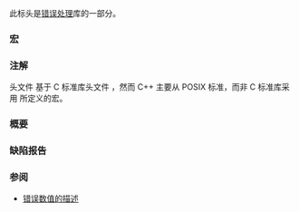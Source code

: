 {{cpp/header/title|cerrno}}
{{cpp/header/navbar}}
{{cpp/header/c}}

此标头是[[cpp/error|错误处理]]库的一部分。

===宏===
{{dsc begin}}
{{dsc inc|cpp/error/dsc errno}}
{{dsc macro const|E2BIG           |nolink=true|notes={{mark c++11}}|参数列表过长}}
{{dsc macro const|EACCES          |nolink=true|notes={{mark c++11}}|禁止访问}}
{{dsc macro const|EADDRINUSE      |nolink=true|notes={{mark c++11}}|地址在使用中}}
{{dsc macro const|EADDRNOTAVAIL   |nolink=true|notes={{mark c++11}}|地址不可用}}
{{dsc macro const|EAFNOSUPPORT    |nolink=true|notes={{mark c++11}}|不支持的地址族}}
{{dsc macro const|EAGAIN          |nolink=true|notes={{mark c++11}}|资源不可用，须重试}}
{{dsc macro const|EALREADY        |nolink=true|notes={{mark c++11}}|连接已在进行}}
{{dsc macro const|EBADF           |nolink=true|notes={{mark c++11}}|无效文件描述符}}
{{dsc macro const|EBADMSG         |nolink=true|notes={{mark c++11}}|无效消息}}
{{dsc macro const|EBUSY           |nolink=true|notes={{mark c++11}}|设备或资源忙}}
{{dsc macro const|ECANCELED       |nolink=true|notes={{mark c++11}}|操作已取消}}
{{dsc macro const|ECHILD          |nolink=true|notes={{mark c++11}}|无子进程}}
{{dsc macro const|ECONNABORTED    |nolink=true|notes={{mark c++11}}|连接被打断}}
{{dsc macro const|ECONNREFUSED    |nolink=true|notes={{mark c++11}}|连接被拒绝}}
{{dsc macro const|ECONNRESET      |nolink=true|notes={{mark c++11}}|连接被重置}}
{{dsc macro const|EDEADLK         |nolink=true|notes={{mark c++11}}|可能发生资源死锁}}
{{dsc macro const|EDESTADDRREQ    |nolink=true|notes={{mark c++11}}|要求目标地址}}
{{dsc macro const|EDOM            |nolink=true                     |数学参数在函数定义域外}}
{{dsc macro const|EEXIST          |nolink=true|notes={{mark c++11}}|文件已存在}}
{{dsc macro const|EFAULT          |nolink=true|notes={{mark c++11}}|无效地址}}
{{dsc macro const|EFBIG           |nolink=true|notes={{mark c++11}}|文件过大}}
{{dsc macro const|EHOSTUNREACH    |nolink=true|notes={{mark c++11}}|主机不可抵达}}
{{dsc macro const|EIDRM           |nolink=true|notes={{mark c++11}}|标识符被移除}}
{{dsc macro const|EILSEQ          |nolink=true                     |非法字节序列}}
{{dsc macro const|EINPROGRESS     |nolink=true|notes={{mark c++11}}|操作已在进行}}
{{dsc macro const|EINTR           |nolink=true|notes={{mark c++11}}|函数被中断}}
{{dsc macro const|EINVAL          |nolink=true|notes={{mark c++11}}|无效参数}}
{{dsc macro const|EIO             |nolink=true|notes={{mark c++11}}|I/O 错误}}
{{dsc macro const|EISCONN         |nolink=true|notes={{mark c++11}}|套接字已连接}}
{{dsc macro const|EISDIR          |nolink=true|notes={{mark c++11}}|此项目是目录}}
{{dsc macro const|ELOOP           |nolink=true|notes={{mark c++11}}|符号链接级别过多}}
{{dsc macro const|EMFILE          |nolink=true|notes={{mark c++11}}|文件描述符值过大}}
{{dsc macro const|EMLINK          |nolink=true|notes={{mark c++11}}|链接过多}}
{{dsc macro const|EMSGSIZE        |nolink=true|notes={{mark c++11}}|消息过大}}
{{dsc macro const|ENAMETOOLONG    |nolink=true|notes={{mark c++11}}|文件名过长}}
{{dsc macro const|ENETDOWN        |nolink=true|notes={{mark c++11}}|网络已关闭}}
{{dsc macro const|ENETRESET       |nolink=true|notes={{mark c++11}}|连接被网络打断}}
{{dsc macro const|ENETUNREACH     |nolink=true|notes={{mark c++11}}|网络不可达}}
{{dsc macro const|ENFILE          |nolink=true|notes={{mark c++11}}|系统中打开文件过多}}
{{dsc macro const|ENOBUFS         |nolink=true|notes={{mark c++11}}|无缓冲空间可用}}
{{dsc macro const|ENODATA         |nolink=true|notes={{mark c++11}} {{mark deprecated c++23}}|流头部读取队列中无消息}}
{{dsc macro const|ENODEV          |nolink=true|notes={{mark c++11}}|设备不存在}}
{{dsc macro const|ENOENT          |nolink=true|notes={{mark c++11}}|文件或目录不存在}}
{{dsc macro const|ENOEXEC         |nolink=true|notes={{mark c++11}}|可执行文件格式错误}}
{{dsc macro const|ENOLCK          |nolink=true|notes={{mark c++11}}|无可用锁}}
{{dsc macro const|ENOLINK         |nolink=true|notes={{mark c++11}}|链接已切断}}
{{dsc macro const|ENOMEM          |nolink=true|notes={{mark c++11}}|空间不足}}
{{dsc macro const|ENOMSG          |nolink=true|notes={{mark c++11}}|无所需类型的消息}}
{{dsc macro const|ENOPROTOOPT     |nolink=true|notes={{mark c++11}}|协议不可用}}
{{dsc macro const|ENOSPC          |nolink=true|notes={{mark c++11}}|设备无剩余空间}}
{{dsc macro const|ENOSR           |nolink=true|notes={{mark c++11}} {{mark deprecated c++23}}|无流资源}}
{{dsc macro const|ENOSTR          |nolink=true|notes={{mark c++11}} {{mark deprecated c++23}}|此项目非流}}
{{dsc macro const|ENOSYS          |nolink=true|notes={{mark c++11}}|不支持的函数}}
{{dsc macro const|ENOTCONN        |nolink=true|notes={{mark c++11}}|未连接的套接字}}
{{dsc macro const|ENOTDIR         |nolink=true|notes={{mark c++11}}|此项目非目录}}
{{dsc macro const|ENOTEMPTY       |nolink=true|notes={{mark c++11}}|目录非空}}
{{dsc macro const|ENOTRECOVERABLE |nolink=true|notes={{mark c++11}}|状态不可恢复}}
{{dsc macro const|ENOTSOCK        |nolink=true|notes={{mark c++11}}|此项目非套接字}}
{{dsc macro const|ENOTSUP         |nolink=true|notes={{mark c++11}}|不支持}}
{{dsc macro const|ENOTTY          |nolink=true|notes={{mark c++11}}|不适合的 I/O 控制操作}}
{{dsc macro const|ENXIO           |nolink=true|notes={{mark c++11}}|设备或地址不存在}}
{{dsc macro const|EOPNOTSUPP      |nolink=true|notes={{mark c++11}}|套接字不支持的操作}}
{{dsc macro const|EOVERFLOW       |nolink=true|notes={{mark c++11}}|值过大而无法存入数据类型}}
{{dsc macro const|EOWNERDEAD      |nolink=true|notes={{mark c++11}}|先前拥有者已死}}
{{dsc macro const|EPERM           |nolink=true|notes={{mark c++11}}|操作不允许}}
{{dsc macro const|EPIPE           |nolink=true|notes={{mark c++11}}|管道损坏}}
{{dsc macro const|EPROTO          |nolink=true|notes={{mark c++11}}|协议错误}}
{{dsc macro const|EPROTONOSUPPORT |nolink=true|notes={{mark c++11}}|不支持的协议}}
{{dsc macro const|EPROTOTYPE      |nolink=true|notes={{mark c++11}}|错误的套接字协议类型}}
{{dsc macro const|ERANGE          |nolink=true|                     结果过大}}
{{dsc macro const|EROFS           |nolink=true|notes={{mark c++11}}|只读文件系统}}
{{dsc macro const|ESPIPE          |nolink=true|notes={{mark c++11}}|非法寻位}}
{{dsc macro const|ESRCH           |nolink=true|notes={{mark c++11}}|无此进程}}
{{dsc macro const|ETIME           |nolink=true|notes={{mark c++11}} {{mark deprecated c++23}}|流 ioctl() 超时}}
{{dsc macro const|ETIMEDOUT       |nolink=true|notes={{mark c++11}}|连接超时}}
{{dsc macro const|ETXTBSY         |nolink=true|notes={{mark c++11}}|文本文件忙}}
{{dsc macro const|EWOULDBLOCK     |nolink=true|notes={{mark c++11}}|操作可能阻塞}}
{{dsc macro const|EXDEV           |nolink=true|notes={{mark c++11}}|跨设备链接}}
{{dsc end}}

===注解===
头文件 {{tt|&lt;cerrno&gt;}} 基于 C 标准库头文件 {{tt|errno.h}}，然而 C++ 主要从 POSIX 标准，而非 C 标准库采用 {{tt|&lt;cerrno&gt;}} 所定义的宏。

===概要===
{{source|
#define errno /* 见描述 */
#define E2BIG /* 见描述 */           // 独立
#define EACCES /* 见描述 */          // 独立
#define EADDRINUSE /* 见描述 */      // 独立
#define EADDRNOTAVAIL /* 见描述 */   // 独立
#define EAFNOSUPPORT /* 见描述 */    // 独立
#define EAGAIN /* 见描述 */          // 独立
#define EALREADY /* 见描述 */        // 独立
#define EBADF /* 见描述 */           // 独立
#define EBADMSG /* 见描述 */         // 独立
#define EBUSY /* 见描述 */           // 独立
#define ECANCELED /* 见描述 */       // 独立
#define ECHILD /* 见描述 */          // 独立
#define ECONNABORTED /* 见描述 */    // 独立
#define ECONNREFUSED /* 见描述 */    // 独立
#define ECONNRESET /* 见描述 */      // 独立
#define EDEADLK /* 见描述 */         // 独立
#define EDESTADDRREQ /* 见描述 */    // 独立
#define EDOM /* 见描述 */            // 独立
#define EEXIST /* 见描述 */          // 独立
#define EFAULT /* 见描述 */          // 独立
#define EFBIG /* 见描述 */           // 独立
#define EHOSTUNREACH /* 见描述 */    // 独立
#define EIDRM /* 见描述 */           // 独立
#define EILSEQ /* 见描述 */          // 独立
#define EINPROGRESS /* 见描述 */     // 独立
#define EINTR /* 见描述 */           // 独立
#define EINVAL /* 见描述 */          // 独立
#define EIO /* 见描述 */             // 独立
#define EISCONN /* 见描述 */         // 独立
#define EISDIR /* 见描述 */          // 独立
#define ELOOP /* 见描述 */           // 独立
#define EMFILE /* 见描述 */          // 独立
#define EMLINK /* 见描述 */          // 独立
#define EMSGSIZE /* 见描述 */        // 独立
#define ENAMETOOLONG /* 见描述 */    // 独立
#define ENETDOWN /* 见描述 */        // 独立
#define ENETRESET /* 见描述 */       // 独立
#define ENETUNREACH /* 见描述 */     // 独立
#define ENFILE /* 见描述 */          // 独立
#define ENOBUFS /* 见描述 */         // 独立
#define ENODEV /* 见描述 */          // 独立
#define ENOENT /* 见描述 */          // 独立
#define ENOEXEC /* 见描述 */         // 独立
#define ENOLCK /* 见描述 */          // 独立
#define ENOLINK /* 见描述 */         // 独立
#define ENOMEM /* 见描述 */          // 独立
#define ENOMSG /* 见描述 */          // 独立
#define ENOPROTOOPT /* 见描述 */     // 独立
#define ENOSPC /* 见描述 */          // 独立
#define ENOSYS /* 见描述 */          // 独立
#define ENOTCONN /* 见描述 */        // 独立
#define ENOTDIR /* 见描述 */         // 独立
#define ENOTEMPTY /* 见描述 */       // 独立
#define ENOTRECOVERABLE /* 见描述 */ // 独立
#define ENOTSOCK /* 见描述 */        // 独立
#define ENOTSUP /* 见描述 */         // 独立
#define ENOTTY /* 见描述 */          // 独立
#define ENXIO /* 见描述 */           // 独立
#define EOPNOTSUPP /* 见描述 */      // 独立
#define EOVERFLOW /* 见描述 */       // 独立
#define EOWNERDEAD /* 见描述 */      // 独立
#define EPERM /* 见描述 */           // 独立
#define EPIPE /* 见描述 */           // 独立
#define EPROTO /* 见描述 */          // 独立
#define EPROTONOSUPPORT /* 见描述 */ // 独立
#define EPROTOTYPE /* 见描述 */      // 独立
#define ERANGE /* 见描述 */          // 独立
#define EROFS /* 见描述 */           // 独立
#define ESPIPE /* 见描述 */          // 独立
#define ESRCH /* 见描述 */           // 独立
#define ETIMEDOUT /* 见描述 */       // 独立
#define ETXTBSY /* 见描述 */         // 独立
#define EWOULDBLOCK /* 见描述 */     // 独立
#define EXDEV /* 见描述 */           // 独立
}}

===缺陷报告===
{{dr list begin}}
{{dr list item|wg=lwg|dr=288|std=C++98|before={{tt|&lt;cerrno&gt;}} 中未定义宏 {{tt|EILSEQ}}|after=已定义}}
{{dr list end}}

===参阅===
* [[cpp/error/errno macros|错误数值的描述]]

{{langlinks|en|es|ja|ru}}